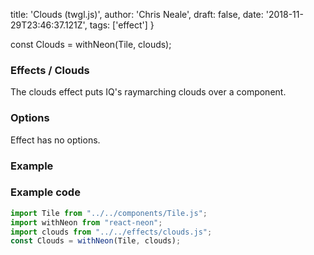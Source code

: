   title: 'Clouds (twgl.js)',
  author: 'Chris Neale',
  draft: false,
  date: '2018-11-29T23:46:37.121Z',
  tags: ['effect']
}

const Clouds = withNeon(Tile, clouds);

### Effects / Clouds

The clouds effect puts IQ's raymarching clouds over a component.

### Options

Effect has no options.

### Example

<Clouds mixmode="hard-light" />

### Example code

```javascript
import Tile from "../../components/Tile.js";
import withNeon from "react-neon";
import clouds from "../../effects/clouds.js";
const Clouds = withNeon(Tile, clouds);
```
